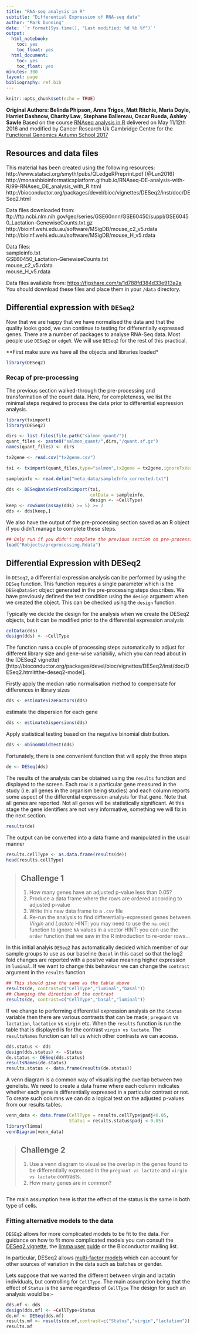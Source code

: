```yaml
---
title: "RNA-seq analysis in R"
subtitle: "Differential Expression of RNA-seq data"
author: "Mark Dunning"
date: '`r format(Sys.time(), "Last modified: %d %b %Y")`'
output:
  html_notebook:
    toc: yes
    toc_float: yes
  html_document:
    toc: yes
    toc_float: yes
minutes: 300
layout: page
bibliography: ref.bib
---
```


```r
knitr::opts_chunk$set(echo = TRUE)
```

**Original Authors: Belinda Phipson, Anna Trigos, Matt Ritchie, Maria Doyle, Harriet Dashnow, Charity Law**, **Stephane Ballereau, Oscar Rueda, Ashley Sawle**
Based on the course [RNAseq analysis in R](http://combine-australia.github.io/2016-05-11-RNAseq/) delivered on May 11/12th 2016 and modified by Cancer Research Uk Cambridge Centre for the [Functional Genomics Autumn School 2017](https://bioinformatics-core-shared-training.github.io/cruk-autumn-school-2017/)

## Resources and data files

This material has been created using the following resources:  
http://www.statsci.org/smyth/pubs/QLedgeRPreprint.pdf [@Lun2016]  
http://monashbioinformaticsplatform.github.io/RNAseq-DE-analysis-with-R/99-RNAseq_DE_analysis_with_R.html  
http://bioconductor.org/packages/devel/bioc/vignettes/DESeq2/inst/doc/DESeq2.html

Data files downloaded from:  
ftp://ftp.ncbi.nlm.nih.gov/geo/series/GSE60nnn/GSE60450/suppl/GSE60450_Lactation-GenewiseCounts.txt.gz
http://bioinf.wehi.edu.au/software/MSigDB/mouse_c2_v5.rdata
http://bioinf.wehi.edu.au/software/MSigDB/mouse_H_v5.rdata

Data files:  
sampleinfo.txt  
GSE60450_Lactation-GenewiseCounts.txt  
mouse_c2_v5.rdata  
mouse_H_v5.rdata

Data files available from: [https://figshare.com/s/1d788fd384d33e913a2a](https://figshare.com/s/1d788fd384d33e913a2a)
You should download these files and place them in your `/data` directory.

## Differential expression with `DESeq2`

Now that we are happy that we have normalised the data and that the quality looks good, we can continue to testing for differentially expressed genes. There are a number of packages to analyse RNA-Seq data. Most people use `DESeq2` or `edgeR`. We will use `DESeq2` for the rest of this practical.

**First make sure we have all the objects and libraries loaded*

```r
library(DESeq2)

```


### Recap of pre-processing

The previous section walked-through the pre-processing and transformation of the count data. Here, for completeness, we list the minimal steps required to process the data prior to differential expression analysis.

```r
library(tximport)
library(DESeq2)

dirs <- list.files(file.path("salmon_quant/"))
quant_files <- paste0("salmon_quant/",dirs,"/quant.sf.gz")
names(quant_files) <- dirs

tx2gene <- read.csv("tx2gene.csv")

txi <- tximport(quant_files,type="salmon",tx2gene = tx2gene,ignoreTxVersion = TRUE)

sampleinfo <- read.delim("meta_data/sampleInfo_corrected.txt")

dds <- DESeqDataSetFromTximport(txi, 
                                colData = sampleinfo,
                                design <- ~CellType)
keep <- rowSums(assay(dds) >= 5) >= 2
dds <- dds[keep,]
```

We also have the output of the pre-processing section saved as an R object if you didn't manage to complete these steps.

```r
## Only run if you didn't complete the previous section on pre-processing
load("Robjects/preprocessing.Rdata")
```



## Differential Expression with DESeq2

In `DESeq2`, a differential expression analysis can be performed by using the `DESeq` function. This function requires a single parameter which is the `DESeqDataSet` object generated in the pre-processing steps describes. We have previously defined the test condition using the `design` argument when we created the object. This can be checked using the `design` function.

Typically we decide the design for the analysis when we create the DESeq2 objects, but it can be modified prior to the differential expression analysis

```r
colData(dds)
design(dds) <- ~CellType
```



The function runs a couple of processing steps automatically to adjust for different library size and gene-wise variabiliy, which you can read about in the [DESeq2 vignette)[http://bioconductor.org/packages/devel/bioc/vignettes/DESeq2/inst/doc/DESeq2.html#the-deseq2-model].

Firstly apply the median ratio normalisation method to compensate for differences in library sizes

```r
dds <- estimateSizeFactors(dds)

```

estimate the dispersion for each gene

```r
dds <- estimateDispersions(dds)
```

Apply statistical testing based on the negative binomial distribution.

```r
dds <- nbinomWaldTest(dds)
```

Fortunately, there is one convenient function that will apply the three steps

```r
de <- DESeq(dds)

```



The results of the analysis can be obtained using the `results` function and displayed to the screen. Each row is a particular gene measured in the study (i.e. all genes in the organism being studies) and each column reports some aspect of the differential expression analysis for that gene. Note that all genes are reported. Not all genes will be statistically significant. At this stage the gene identifiers are not very informative, something we will fix in the next section. 

```r
results(de)
```

The output can be converted into a data frame and manipulated in the usual manner

```r

results.cellType <- as.data.frame(results(de))
head(results.cellType)

```

> ## Challenge 1 {.challenge}
>
> 1. How many genes have an adjusted p-value less than 0.05?
> 2. Produce a data frame where the rows are ordered according to adjusted p-value
> 3. Write this new data frame to a `.csv` file
> 4. Re-run the analysis to find differentially-expressed genes between *Virgin* and *Lactate*
> HINT: you may need to use the `na.omit` function to ignore `NA` values in a vector
> HINT: you can use the `order` function that we saw in the R introduction to re-order rows...





In this initial analyis `DESeq2` has automatically decided which member of our sample groups to use as our baseline (`basal` in this case) so that the log2 fold changes are reported with a positve value meaning higher expression in `luminal`. If we want to change this behaviour we can change the `contrast` argument in the `results` function


```r
## This should give the same as the table above
results(de, contrast=c("CellType","luminal","basal"))
## Changing the direction of the contrast
results(de, contrast=c("CellType","basal","luminal"))

```

If we change to performing differential expression analysis on the `Status` variable then there are various contrasts that can be made; `pregnant` vs `lactation`, `lactation` vs `virgin` etc. When the `results` function is run the table that is displayed is for the contrast `virgin vs lactate`. The `resultsNames` function can tell us which other contrasts we can access.


```r
dds.status <- dds
design(dds.status) <- ~Status
de.status <- DESeq(dds.status)
resultsNames(de.status)
results.status <- data.frame(results(de.status))
```

A venn diagram is a common way of visualising the overlap between two genelists. We need to create a data frame where each column indicates whether each gene is differentially expressed in a particular contrast or not. To create such columns we can do a logical test on the adjusted p-values from our results tables.


```r
venn_data <- data.frame(CellType = results.cellType$padj<0.05,
                        Status = results.status$padj < 0.05)
library(limma)
vennDiagram(venn_data)
```


> ## Challenge 2 {.challenge}
>
> 1. Use a venn diagram to visualise the overlap in the genes found to be differentially expressed in the `pregnant vs lactate` and `virgin vs lactate` contrasts. 
> 2. How many genes are in common?

```r

```

The main assumption here is that the effect of the status is the same in both type of cells.



### Fitting alternative models to the data

`DESEq2` allows for more complicated models to be fit to the data. For guidance on how to fit more complicated models you can consult the [DESeq2 vignette](http://bioconductor.org/packages/devel/bioc/vignettes/DESeq2/inst/doc/DESeq2.html), the [limma user guide](https://www.bioconductor.org/packages/devel/bioc/vignettes/limma/inst/doc/usersguide.pdf) or the Bioconductor mailing list. 

In particular, DESeq2 allows [multi-factor models](http://bioconductor.org/packages/devel/bioc/vignettes/DESeq2/inst/doc/DESeq2.html#multi-factor-designs) which can account for other sources of variation in the data such as batches or gender.

Lets suppose that we wanted the different between virgin and lactatin individuals, but controlling for `CellType`. The main assumption being that the effect of `Status` is the same regardless of `CellType` The design for such an analysis would be:-

```r
dds.mf <- dds
design(dds.mf) <- ~CellType+Status
de.mf <- DESeq(dds.mf)
results.mf <- results(de.mf,contrast=c("Status","virgin","lactation"))
results.mf
```



